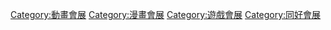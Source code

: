 [[Category:動畫會展|Category:動畫會展]]
[[Category:漫畫會展|Category:漫畫會展]]
[[Category:遊戲會展|Category:遊戲會展]]
[[Category:同好會展|Category:同好會展]]